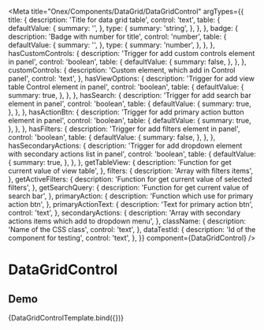 

<Meta
  title="Onex/Components/DataGrid/DataGridControl"
  argTypes={{
    title: {
      description: 'Title for data grid table',
      control: 'text',
      table: {
        defaultValue: {
          summary: '',
        },
        type: {
          summary: 'string',
        },
      },
    },
    badge: {
      description: 'Badge with number for title',
      control: 'number',
      table: {
        defaultValue: {
          summary: '',
        },
        type: {
          summary: 'number',
        },
      },
    },
    hasCustomControls: {
      description: 'Trigger for add custom controls element in panel',
      control: 'boolean',
      table: {
        defaultValue: {
          summary: false,
        },
      },
    },
    customControls: {
      description: 'Custom element, which add in Control panel',
      control: 'text',
    },
    hasViewOptions: {
      description: 'Trigger for add view table Control element in panel',
      control: 'boolean',
      table: {
        defaultValue: {
          summary: true,
        },
      },
    },
    hasSearch: {
      description: 'Trigger for add search bar element in panel',
      control: 'boolean',
      table: {
        defaultValue: {
          summary: true,
        },
      },
    },
    hasActionBtn: {
      description: 'Trigger for add primary action button element in panel',
      control: 'boolean',
      table: {
        defaultValue: {
          summary: true,
        },
      },
    },
    hasFilters: {
      description: 'Trigger for add filters element in panel',
      control: 'boolean',
      table: {
        defaultValue: {
          summary: false,
        },
      },
    },
    hasSecondaryActions: {
      description: 'Trigger for add dropdown element with secondary actions list in panel',
      control: 'boolean',
      table: {
        defaultValue: {
          summary: true,
        },
      },
    },
    getTableView: {
      description: 'Function for get current value of view table',
    },
    filters: {
      description: 'Array with filters items',
    },
    getActiveFilters: {
      description: 'Function for get current value of selected filters',
    },
    getSearchQuery: {
      description: 'Function for get current value of search bar',
    },
    primaryAction: {
      description: 'Function which use for primary action btn',
    },
    primaryActionText: {
      description: 'Text for primary action btn',
      control: 'text',
    },
    secondaryActions: {
      description: 'Array with secondary actions items which add to dropdown menu',
    },
    className: {
      description: 'Name of the CSS class',
      control: 'text',
    },
    dataTestId: {
      description: 'Id of the component for testing',
      control: 'text',
    },
  }}
  component={DataGridControl}
/>


# DataGridControl

## Demo
<Canvas>
  <Story
    name="Demo"
    args={{
      title: 'Title',
      badge: 33,
      className: 'custom-data-grid-control',
      dataTestId: 'test-data-grid-id'
    }}
  >
    {DataGridControlTemplate.bind({})}
  </Story>
</Canvas>

<ArgsTable story="Demo" />


